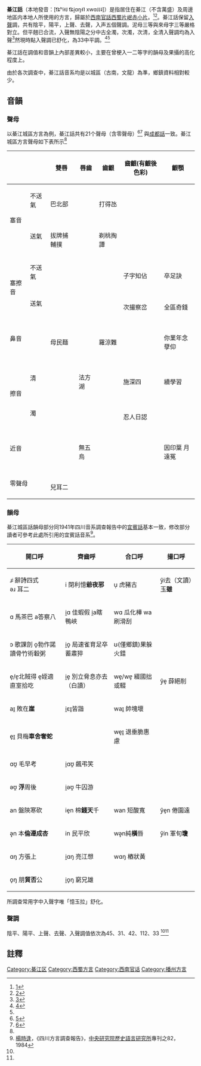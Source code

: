 {{Infobox Language
|name= 綦江話
|nativename= chiciang Dialect
|familycolor = tomato
|states= [[中國大陸|中國大陸]]
|region= {{CHN}} [[綦江|綦江]]城區
|familycolor= 漢藏語系
|fam1= [[漢藏語系|漢藏語系]]
|fam2= [[漢語|漢語]]
|fam3= [[官話|官話]]
|fam4= [[西南官話|西南官話]]
|fam5= [[西蜀片|西蜀片]]
|fam6= [[岷江話|岷赤小片]]
|nation= 無
|agency= 無
|iso1=zh
|iso2b=chi|iso2t=zho
|iso3=
|iso6=mjic}}
'''綦江話'''（本地發音：[t͡ɕʰi˧˩ t͡ɕi̯ɑŋ˧˥ xwɑ˩˩˨]）是指居住在綦江（不含萬盛）及周邊地區内本地人所使用的方言，歸屬於[[西南官話|西南官話]][[西蜀片|西蜀片]][[岷江话|岷赤小片]]。<ref>[https://wap.cnki.net/touch/web/Journal/Article/YYLS201801007.html]</ref><ref name="#1">
[https://wap.cnki.net/touch/web/Dissertation/Article/10636-1018169528.nh.html]</ref>。綦江話保留[[入聲|入聲]]調，共有陰平，陽平，上聲、去聲，入声五個聲調。泥母三等與來母字三等嚴格對立。但平翹已合流，入聲無陰陽之分中古全濁，次濁，次清，全清入聲調均為入聲<ref>
[https://wap.cnki.net/touch/web/Dissertation/Article/10650-1011158202.nh.html]</ref>然現時點入聲調已舒化，為33中平調。<ref name="#2">[https://wap.cnki.net/touch/web/Journal/Article/YWXT201803024.html]</ref><ref name="#1"/>

綦江話在調值和音韻上內部差異較小，主要在曾梗入一二等字的韻母及果攝的高化程度上。

由於各次調查中，綦江話音系均是以城區（古南，文龍）為準，鄉鎮資料相對較少。

== 音韻 ==
=== 聲母 ===
以綦江城區方言為例，綦江話共有21个聲母（含零聲母）<ref>[https://wap.cnki.net/touch/web/Dissertation/Article/10650-1011158202.nh.html]</ref><ref name="#3">[https://wap.cnki.net/touch/web/Dissertation/Article/10636-1018169528.nh.html]</ref>
與[[成都話|成都話]]一致。綦江城區方言聲母如下表所示<ref name="#3"/>

{| class="wikitable" style="text-align:center"
|- style="background:maroon; color:black"
! colspan=2| !! '''雙唇''' !! '''唇齒'''!! '''齒齦''' !! '''齒齦(有齦後色彩)'''!! '''齦顎'''!! '''軟顎'''
|-
! rowspan=2 |塞音
! 不送氣
| {{IPA|p}}<br />巴北部
| 
| {{IPA|t}}<br />打得氹 
| 
|
| {{IPA|k}}<br />哥骨國郭
|-
! 送氣
| {{IPA|pʰ}}<br />拔牌捕輔撲
| 
| {{IPA|tʰ}}<br />剃桃掏譚
|
| 
| {{IPA|kʰ}}<br />昆咳哭
|-
! rowspan=2 |塞擦音
! 不送氣
| 
| 
| 
| {{IPA|t͡s̻}}<br />子字知佔
| {{IPA|t͡ɕ}}<br />卒足訣
| 
|-
! 送氣
| 
| 
| 
| {{IPA|t͡s̻ʰ}}<br />次撮察岔
| {{IPA|t͡ɕʰ}}<br />全區奇錢
| 
|-
! colspan=2 |鼻音
| {{IPA|mᵇ}}<br />母民麵
| 
| {{IPA|n}}<br />羅涼難
|
| {{IPA|n̠ʲ/n̠ᶽ}}<br />你業年念孽仰
| {{IPA|ŋ}}<br />我愛岸
|-
! rowspan=2 |擦音
! 清
| 
| {{IPA|f}}<br />法方湖
| 
| {{IPA|s̻}}<br />施深四
| {{IPA|ɕ}}<br />續學習
| {{IPA|x}}<br />鹹喊嚇
|-
! 濁
| 
|
|
|{{IPA|z̻}}<br />忍人日認
| 
|
|-
! colspan=2 |近音
|
|{{IPA|ʋ}}<br />無五烏
| 
|
|{{IPA|j̟ ɥ̟}}<br />因印葉 月遠冤
| {{IPA|w}}<br />溫微彎翁歪蛙
|-
! colspan=2 |零聲母
| colspan=7 |{{IPA|0}}<br />兒耳二
|}

===韻母===
綦江城區話韻母部分同1941年四川音系調查報告中的[[宜賓話|宜賓話]]基本一致，修改部分讀者可參考此處所引用的宜賓話音系<ref name="來源">[[楊時逢|楊時逢]]，《四川方言調查報告》，[[中央研究院|中央研究院]][[歷史語言研究所|歷史語言研究所]]專刊之82，1984</ref>。

{| class="wikitable" border="1" style="font-family: "
|-
!開口呼
!齊齒呼
!合口呼
!撮口呼
|-
|ɹᶤ̞ 辭詩四式<br>əɹ 耳二
|i 閉利憶'''爺夜邪'''
|u̜ 虎豬古
|y̑i去（文讀）玉'''雖'''
|-
|ɑ 馬茶巴 a答察八
|i̯ɑ 佳蝦假 i̯a瞎鴨峽
|wɑ 瓜化樺 wa 刷滑刮
|
|-
|ɔ 歌課剖 o̞勃作諾讀骨竹術轂粥
|i̯o̞ 局速雀育足卒蓄肅猝
|ʊ(僅鄉鎮)果躲火錯
!
|-
!e̞/ɐ̝北賊得 e̞姪適直室拾吃
!i̯e̞ 別立脅息亦去（白讀）
!we̞/wɐ̝ 綴國拙或輟
!y̑e̞ 薛絕削
|-
|aɪ̯ 敗在'''崖'''
|i̯ɛɪ̯皆諧
|waɪ̯ 帥塊壞
|
|-
|e̞ɪ̯ 貝梅'''車舍奢蛇'''
|
|we̞ɪ̯ 退垂脆惠慮
|
|-
|ɑʊ̯ 毛早考
|i̯ɑʊ̯ 飆弔笑
|
|
|-
|əʊ̯ '''浮'''周後
|i̯əʊ̯ 牛囚游
|
|
|-
|an 盤陝寒砍
|ie̞n 棉'''錢天'''千
|wan 短酸寬
|y̑e̞n 倦園遠
|-
|ə̟n 本'''倫遵成杏'''
|in 民平欣
|wə̟n純'''橫'''唇
|y̑in 軍旬'''瓊'''
|-
|ɑŋ 方張上
|i̯ɑŋ 亮江想
|wɑŋ 樁狀黃
|
|-
|o̞ŋ 朋'''貿否'''公
|i̯o̞ŋ 窮兄雄
|
|
|}

所調查常用字中入聲字唯「憶玉拉」舒化。

===聲調===
陰平、陽平、上聲、去聲、入聲調值依次為45、31、42、112、33 <ref name="#3"/><ref name="#2"/>

==註釋==
{{reflist}}

{{西蜀方言}}
{{官话}}

[[Category:綦江区|Category:綦江区]]
[[Category:西蜀方言|Category:西蜀方言]]
[[Category:西南官话|Category:西南官话]]
[[Category:播州方言|Category:播州方言]]